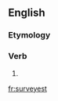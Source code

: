 ==English==

===Etymology===
{{suffix|survey|est|lang=en}}

===Verb===
{{head|en|verb form}}

# {{en-archaic second-person singular of|survey|lang=en}}

[[fr:surveyest]]